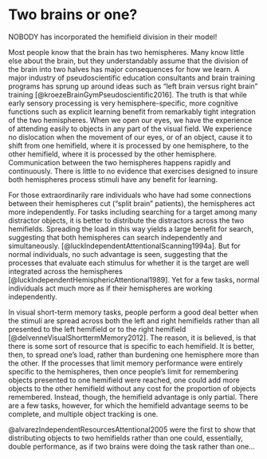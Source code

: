 # Two brains or one?

NOBODY has incorporated the hemifield division in their model!

Most people know that the brain has two hemispheres. Many know little else about the brain, but they understandably assume that the division of the brain into two halves has major consequences for how we learn. A major industry of pseudoscientific education consultants and brain training programs has sprung up around ideas such as "left brain versus right brain" training [@kroezeBrainGymPseudoscientific2016]. The truth is that while early sensory processing is very hemisphere-specific, more cognitive functions such as explicit learning benefit from remarkably tight integration of the two hemispheres. When we open our eyes, we have the experience of attending easily to objects in any part of the visual field. We experience no dislocation when the movement of our eyes, or of an object, cause it to shift from one hemifield, where it is processed by one hemisphere, to the other hemifield, where it is processed by the other hemisphere. Communication between the two hemispheres happens rapidly and continuously. There is little to no evidence that exercises designed to insure both hemispheres process stimuli have any benefit for learning. 

For those extraordinarily rare individuals who have had some connections between their hemispheres cut ("split brain" patients), the hemispheres act more independently. For tasks including searching for a target among many distractor objects, it is better to distribute the distractors across the two hemifields. Spreading the load in this way yields a large benefit for search, suggesting that both hemispheres can search independently and simultaneously. [@luckIndependentAttentionalScanning1994a]. But for normal individuals, no such advantage is seen, suggesting that the processes that evaluate each stimulus for whether it is the target are well integrated across the hemispheres [@luckIndependentHemisphericAttentional1989]. Yet for a few tasks, normal individuals act much more as if their hemispheres are working independently.

In visual short-term memory tasks, people perform a good deal better when the stimuli are spread across both the left and right hemifields rather than all presented to the left hemifield or to the right hemifield [@delvenneVisualShorttermMemory2012]. The reason, it is believed, is that there is some sort of resource that is specific to each hemifield. It is better, then, to spread one's load, rather than burdening one hemisphere more than the other. If the processes that limit memory performance were entirely specific to the hemispheres, then once people's limit for remembering objects presented to one hemifield were reached, one could add more objects to the other hemifield without any cost for the proportion of objects remembered. Instead, though, the hemifield advantage is only partial. There are a few tasks, however, for which the hemifield advantage seems to be complete, and multiple object tracking is one.

@alvarezIndependentResourcesAttentional2005 were the first to show that distributing objects to two hemifields rather than one could, essentially, double performance, as if two brains were doing the task rather than one...

<!-- What do these findings mean for how we should conceive of the processes that underlie tracking?...  IT COULD BE THAT it is escape from spatial interference, such that spatial interference is the problem and it doesn't happen across hemifields. There are no hemisphere-specific resources per se. But even on that account, something has to track the target when it crosses, thus predicting Strong & Alvarez's crossing finding. That is, even on the spatial interference account, something outside of cortical maps has to know about the targets and it has to work for both hemifields, so for example you can respond with the other hand. NO, there might be nothing different for traveling to the other hemisphere. At the level that tracking is controlled, there might be 100% cross-hemispheric integration. But that doesnt' seem very plausible, so giving the spatil interference account its due, they'd predict strong's result also. -->

<!-- ### Quadrants

Carlson et al. found evidence for quadrants. Has this been replicated? And @strongHemifieldspecificControlSpatial2019 found a cost for crossing the vertical midline but not the horizontal midline. So now we know that the cross-hemisphere cost does not occur for quadrants. 

Because objects presented to the same hemifield are represented by neurons closer to each other in the brain than objects presented to different hemifields, this finding of hemispheric independence provided some sustenance to the spatial interference theory championed by Franconeri and described in \@ref(Spatial). Under this account, the 
-->

